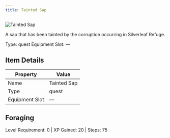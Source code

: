 ```yaml
---
title: Tainted Sap
---
```


<div className="flex items-start gap-6 mb-8">
  <div className="flex-shrink-0">
    <img src="/assets/quest_items/tainted_sap.png" alt="Tainted Sap" className="w-24 h-24 border rounded-lg" />
  </div>
  <div className="flex-1">
    <div className="space-y-2">
      <p className="text-lg text-muted-foreground">A sap that has been tainted by the corruption occurring in Silverleaf Refuge.</p>
      <div className="flex flex-wrap gap-4 text-sm">
        <span className="px-2 py-1 bg-green-100 dark:bg-green-900 rounded-md">
          Type: quest
        </span>
        <span className="px-2 py-1 bg-purple-100 dark:bg-purple-900 rounded-md">
          Equipment Slot: —
        </span>
      </div>
    </div>
  </div>
</div>

## Item Details
| Property | Value |
|----------|-------|
| Name | Tainted Sap |
| Type | quest |
| Equipment Slot | — |

## Foraging
Level Requirement: 0 | XP Gained: 20 | Steps: 75
